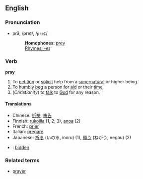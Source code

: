 ==English==
===Pronunciation===
*prā, /preɪ/, /<tt>preI</tt>/
*:'''Homophones''': [[prey]]
*:[[Rhymes:English:-eɪ|Rhymes: -eɪ]]

===Verb===
'''pray'''

#To [[petition]] or [[solicit]] help from a [[supernatural]] or higher being.
#To humbly [[beg]] a person for [[aid]] or their [[time]].
#(''Christianity'') to [[talk]] to [[God]] for any reason.

====Translations====
*Chinese: [[祈祷]], [[祷告]]
*Finnish: [[rukoilla]] (1, 2, 3), [[anoa]] (2)
*French: [[prier]]
*Italian: [[pregare]]
*Japanese: [[祈る]] (いのる, inoru) (1), [[願う]] (ねがう, negau) (2)
*{{nl}}: [[bidden]]

===Related terms===
*[[prayer]]